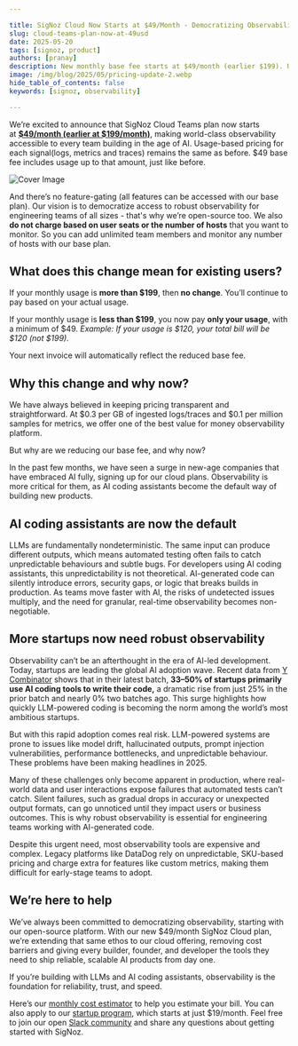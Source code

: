 ```yaml
---

title: SigNoz Cloud Now Starts at $49/Month - Democratizing Observability for the AI Era
slug: cloud-teams-plan-now-at-49usd
date: 2025-05-20
tags: [signoz, product]
authors: [pranay]
description: New monthly base fee starts at $49/month (earlier $199). Usage-based pricing for each signal(logs, metrics and traces) remains the same as before. $49 base fee includes usage up to that amount, just like before.
image: /img/blog/2025/05/pricing-update-2.webp
hide_table_of_contents: false
keywords: [signoz, observability]

---
```


We’re excited to announce that SigNoz Cloud Teams plan now starts at [**\$49/month (earlier at \$199/month)**](https://signoz.io/pricing/), making world-class observability accessible to every team building in the age of AI. Usage-based pricing for each signal(logs, metrics and traces) remains the same as before. $49 base fee includes usage up to that amount, just like before.

![Cover Image](/img/blog/2025/05/pricing-update-2.webp)

And there’s no feature-gating (all features can be accessed with our base plan). Our vision is to democratize access to robust observability for engineering teams of all sizes - that's why we’re open-source too. We also **do not charge based on user seats or the number of hosts** that you want to monitor. So you can add unlimited team members and monitor any number of hosts with our base plan.

## What does this change mean for existing users?

If your monthly usage is **more than \$199**, then **no change**. You’ll continue to pay based on your actual usage.

If your monthly usage is **less than \$199**, you now pay **only your usage**, with a minimum of \$49. *Example: If your usage is \$120, your total bill will be \$120 (not \$199).*

Your next invoice will automatically reflect the reduced base fee.

## Why this change and why now?

We have always believed in keeping pricing transparent and straightforward. At \$0.3 per GB of ingested logs/traces and \$0.1 per million samples for metrics, we offer one of the best value for money observability platform.

But why are we reducing our base fee, and why now?

In the past few months, we have seen a surge in new-age companies that have embraced AI fully, signing up for our cloud plans. Observability is more critical for them, as AI coding assistants become the default way of building new products.

## AI coding assistants are now the default

LLMs are fundamentally nondeterministic. The same input can produce different outputs, which means automated testing often fails to catch unpredictable behaviours and subtle bugs. For developers using AI coding assistants, this unpredictability is not theoretical. AI-generated code can silently introduce errors, security gaps, or logic that breaks builds in production. As teams move faster with AI, the risks of undetected issues multiply, and the need for granular, real-time observability becomes non-negotiable.

## More startups now need robust observability

Observability can’t be an afterthought in the era of AI-led development. Today, startups are leading the global AI adoption wave. Recent data from [Y Combinator](https://www.youtube.com/watch?v=TECDj4JUx7o) shows that in their latest batch, **33–50% of startups primarily use AI coding tools to write their code,** a dramatic rise from just 25% in the prior batch and nearly 0% two batches ago. This surge highlights how quickly LLM-powered coding is becoming the norm among the world’s most ambitious startups.

But with this rapid adoption comes real risk. LLM-powered systems are prone to issues like model drift, hallucinated outputs, prompt injection vulnerabilities, performance bottlenecks, and unpredictable behaviour. These problems have been making headlines in 2025. 

Many of these challenges only become apparent in production, where real-world data and user interactions expose failures that automated tests can’t catch. Silent failures, such as gradual drops in accuracy or unexpected output formats, can go unnoticed until they impact users or business outcomes. This is why robust observability is essential for engineering teams working with AI-generated code. 

Despite this urgent need, most observability tools are expensive and complex. Legacy platforms like DataDog rely on unpredictable, SKU-based pricing and charge extra for features like custom metrics, making them difficult for early-stage teams to adopt.

## We’re here to help

We’ve always been committed to democratizing observability, starting with our open-source platform. With our new $49/month SigNoz Cloud plan, we’re extending that same ethos to our cloud offering, removing cost barriers and giving every builder, founder, and developer the tools they need to ship reliable, scalable AI products from day one.

If you’re building with LLMs and AI coding assistants, observability is the foundation for reliability, trust, and speed.

Here’s our [monthly cost estimator](https://signoz.io/pricing/#estimate-your-monthly-bill) to help you estimate your bill. You can also apply to our [startup program](https://signoz.io/startups/), which starts at just $19/month. Feel free to join our open [Slack community](https://signoz.io/slack/) and share any questions about getting started with SigNoz.
